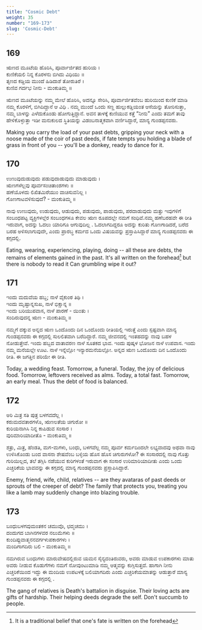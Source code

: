 ```yaml
---
title: "Cosmic Debt"
weight: 35
number: "169-173"
slug: 'Cosmic-Debt'
---
```


## 169
ಋಣದ ಮೂಟೆಯ ಹೊರಿಸಿ, ಪೂರ್ವಾರ್ಜಿತದ ಹುರಿಯ ।  
ಕುಣಿಕೆಯಲಿ ನಿನ್ನ ಕೊರಳನು ಬಿಗಿದು ವಿಧಿಯು ॥  
ತೃಣದ ಕಡ್ಡಿಯ ಮುಂದೆ ಹಿಡಿದಾಶೆ ತೋರುತಿರೆ ।  
ಕುಣಿವ ಗರ್ದಭ ನೀನು - ಮಂಕುತಿಮ್ಮ ॥

ಋಣದ ಮೂಟೆಯನ್ನು ನಮ್ಮ ಮೇಲೆ ಹೊರಿಸಿ, ಅದನ್ನೂ ಸೇರಿಸಿ, ಪೂರ್ವಾರ್ಜಿತವೆಂಬ ಹುರಿಯಿಂದ ಕುಣಿಕೆ ಮಾಡಿ ನಮ್ಮ ಕೊರಳಿಗೆ, ಬಿಗಿದಿದ್ದಾನೆ ಆ ವಿಧಿ . ನಮ್ಮ ಮುಂದೆ ಒಂದು ಸಣ್ಣ ಹುಲ್ಲುಕಡ್ಡಿಯಂತ ಆಸೆಯನ್ನು ತೋರಿಸುತ್ತಾ, ನಮ್ಮ ಬಾಳನ್ನು ಎಳೆದುಕೊಂಡು ಹೋಗುತ್ತಿದ್ದಾನೆ. ಅವನ ತಾಳಕ್ಕೆ ಕುಣಿಯುವ ಕತ್ತೆ “ನೀನು” ಎಂದು ತಮಗೆ ತಾವು ಹೇಳಿಕೊಳ್ಳುತ್ತಾ ಇಡೀ ಮನುಕುಲದ ಸ್ಥಿತಿಯನ್ನು ವಿಡಂಬನಾತ್ಮಕವಾಗಿ ವರ್ಣಿಸಿದ್ದಾರೆ, ಮಾನ್ಯ ಗುಂಡಪ್ಪನವರು.

Making you carry the load of your past debts, gripping your neck with a noose made of the coir of past deeds, if fate tempts you holding a blade of grass in front of you -- you'll be a donkey, ready to dance for it.

## 170
ಉಣುವುದುಡುವುದು ಪಡುವುದಾಡುವುದು ಮಾಡುವುದು ।  
ಋಣಗಳೆಲ್ಲವು ಪೂರ್ವಸಂಚಿತಾಂಶಗಳು ॥  
ಹಣೆಯೊಳದು ಲಿಖಿತಮಿರೆಯುಂ ವಾಚಿಸುವನಿಲ್ಲ ।  
ಗೊಣಗಾಟವಳಿಸುವುದೆ? - ಮಂಕುತಿಮ್ಮ ॥

ನಾವು ಉಣುವುದು, ಉಡುವುದು, ಆಡುವುದು, ಪಡುವುದು, ಪಾಡುವುದು, ಪರದಾಡುವುದು ಮತ್ತು ಇವುಗಳಿಗೆ ಸಂಬಂಧಪಟ್ಟ ವ್ಯಕ್ತಿಗಳಲ್ಲೆರ ಸಂಬಂಧಗಳೂ ಕೇವಲ ಋಣ ರೂಪದಲ್ಲೇ ನಮಗೆ ಸಂಧಿವೆ.ನಮ್ಮ ಹಣೆಬರಹವೇ ಈ ರೀತಿ ಇರುವಾಗ, ಅದನ್ನು ಓದಲು ಯಾರಿಗೂ ಆಗುವುದಿಲ್ಲ . ಓದಲಾಗದಿದ್ದರೂ ಅದನ್ನು ಕುರಿತು ಗೊಣಗಾಡಿದರೆ, ಬರೆದ ಬರಹ ಅಳಿಸಲಾಗುವುದೇ, ಎಂದು ಪ್ರಾರಬ್ಧ ಕರ್ಮದ ಒಂದು ವಿಷಯವನ್ನು ಪ್ರಸ್ತಾಪಿಸಿದ್ದಾರೆ ಮಾನ್ಯ ಗುಂಡಪ್ಪನವರು ಈ ಕಗ್ಗದಲ್ಲಿ.

Eating, wearing, experiencing, playing, doing -- all these are debts, the remains of elements gained in the past. It's all written on the forehead[^67] but there is nobody to read it Can grumbling wipe it out?

## 171
ಇಂದು ಮದುವೆಯ ಹಬ್ಬ; ನಾಳೆ ವೈಕುಂಠ ತಿಥಿ ।  
ಇಂದು ಮೃಷ್ಟಾನ್ನಸುಖ, ನಾಳೆ ಭಿಕ್ಷಾನ್ನ ॥  
ಇಂದು ಬರಿಯುಪವಾಸ, ನಾಳೆ ಪಾರಣೆ - ಯಿಂತು ।  
ಸಂದಿರುವುದನ್ನ ಋಣ - ಮಂಕುತಿಮ್ಮ ॥

ನಮ್ಮಗೆ ದಕ್ಕುವ ಅನ್ನದ ಋಣ ಒಂದೊಂದು ದಿನ ಒಂದೊಂದು ರೀತಿಯಲ್ಲಿ ಇರುತ್ತೆ ಎಂದು ಸ್ಪಷ್ಟವಾಗಿ ಮಾನ್ಯ ಗುಂಡಪ್ಪನವರು ಈ ಕಗ್ಗದಲ್ಲಿ ಸುಲಲಿತವಾಗಿ ಬರೆದಿದ್ದಾರೆ. ನಮ್ಮ ಜೀವನದಲ್ಲಿ ಇಂತಹದನ್ನು ನಾವು ಬಹಳ ನೋಡುತ್ತೇವೆ. ಇಂದು ಹಬ್ಬದ ವಾತಾವರಣ ನಾಳೆ ಸೂತಕದ ಭಾವ. ಇಂದು ಪುಷ್ಕಳ ಭೋಜನ ನಾಳೆ ಉಪವಾಸ. ಇಂದು ನಮ್ಮ ಮನೆಯಲ್ಲೇ ಊಟ. ನಾಳೆ ಇನ್ನೆಲ್ಲೋ ಇನ್ಯಾರಮನೆಯಲ್ಲೋ. ಅನ್ನದ ಋಣ ಒಂದೊಂದು ದಿನ ಒಂದೊಂದು ರೀತಿ. ಈ ಜಗತ್ತಿನ ಪರಿಯೇ ಈ ರೀತಿ.

Today, a wedding feast. Tomorrow, a funeral. Today, the joy of delicious food. Tomorrow, leftovers received as alms. Today, a total fast. Tomorrow, an early meal. Thus the debt of food is balanced.

## 172
ಅರಿ ಮಿತ್ರ ಸತಿ ಪುತ್ರ ಬಳಗವದೆಲ್ಲ ।  
ಕರುಮದವತಾರಗಳೊ, ಋಣಲತೆಯ ಚಿಗುರೋ ॥  
ಕುರಿಯನಾಗಿಸಿ ನಿನ್ನ ಕಾಪಿಡುವ ಸಂಸಾರ ।  
ವುರಿಮಾರಿಯಾದೀತೊ - ಮಂಕುತಿಮ್ಮ ॥

ಶತ್ರು, ಮಿತ್ರ, ಹೆಂಡತಿ, ಮಗ-ಮಗಳು, ಬಂಧು, ಬಳಗವೆಲ್ಲ ನಮ್ಮ ಪೂರ್ವ ಕರ್ಮದಿಂದಲೇ ಲಭ್ಯವಾದವು ಅಥವಾ ನಾವು ಉಳಿಸಿಕೊಂಡು ಬಂದ ವಾಸನಾ ಶೇಷವೆಂಬ ಬಳ್ಳಿಯ ಹೊಸ ಹೊಸ ಚಿಗುರುಗಳೋ? ಈ ಸಂಸಾರದಲ್ಲಿ ನಾವು ಗೊತ್ತು ಗುರಿಯಿಲ್ಲದ, ತಲೆ ತಗ್ಗಿಸಿ ನಡೆಯುವ ಕುರಿಗಳಂತೆ ಇರುವಾಗ ಈ ಸಂಸಾರ ಉರಿಮಾರಿಯಾದೀತು ಎಂದು ಒಂದು ಎಚ್ಚರಿಕೆಯ ಭಾವವನ್ನು ಈ ಕಗ್ಗದಲ್ಲಿ ಮಾನ್ಯ ಗುಂಡಪ್ಪನವರು ಪ್ರಸ್ತಾಪಿಸಿದ್ದಾರೆ.

Enemy, friend, wife, child, relatives -- are they avataras of past deeds or sprouts of the creeper of debt? The family that protects you, treating you like a lamb may suddenly change into blazing trouble.

## 173
ಬಂಧುಬಳಗವುಮಂತಕನ ಚಮುವೊ, ಛದ್ಮಚಮು ।  
ದಂದುಗದ ಬಾಗಿನಗಳವರ ನಲುಮೆಗಳು ॥  
ಕುಂದಿಪ್ಪುವಾತ್ಮನನವರ್ಗಳುಪಕಾರಗಳು ।  
ಮಂದಿಗಾಗದಿರು ಬಲಿ - ಮಂಕುತಿಮ್ಮ ॥

ನಮಗಿರುವ ಬಂಧುಗಳು ಮಾರುವೇಷದಲ್ಲಿರುವ ಯಮನ ಸೈನ್ಯದಂತಿರುವರು, ಅವರು ಮಾಡುವ ಉಪಕಾರಗಳು ಮಾತು ಅವರು ನೀಡುವ ಕೊಡುಗೆಗಳು ನಮಗೆ ನೋವುಂಟುಮಾಡಿ ನಮ್ಮ ಆತ್ಮವನ್ನು ಕುಗ್ಗಿಸುತ್ತದೆ. ಹಾಗಾಗಿ ನೀನು ಎಚ್ಚರಿಕೆಯಿಂದ ಇದ್ದು ಈ ಮಂದಿಯ ಉಪಟಳಕ್ಕೆ ಬಲಿಯಾಗದಿರು ಎಂದು ಎಚ್ಚರಿಕೆಯಮಾತನ್ನು ಆಡುತ್ತಾರೆ ಮಾನ್ಯ ಗುಂಡಪ್ಪನವರು ಈ ಕಗ್ಗದಲ್ಲಿ .

The gang of relatives is Death's battalion in disguise. Their loving acts are gifts of hardship. Their helping deeds degrade the self. Don't succumb to people.

[^67]: It is a traditional belief that one's fate is written on the forehead